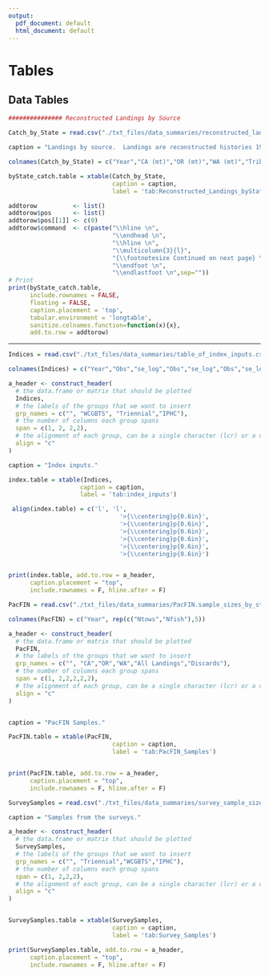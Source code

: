 ```yaml
---
output:
  pdf_document: default
  html_document: default
---
```

<!-- ====================================================================== -->
<!-- ****************************            ****************************** --> 
<!-- ****************************BEGIN TABLES****************************** --> 
<!-- ****************************             ***************************** --> 
<!-- ======================================================================--> 

# Tables

## Data Tables

<!-- ********************************************************************** --> 
<!-- *********************Commercial landings TABLES*********************** --> 
<!-- ********************************************************************** --> 

```r

############### Reconstructed Landings by Source

Catch_by_State = read.csv("./txt_files/data_summaries/reconstructed_landings_by_state.csv")

caption = "Landings by source.  Landings are reconstructed histories 1916-1995."

colnames(Catch_by_State) = c("Year","CA (mt)","OR (mt)","WA (mt)","Tribal (mt)","Total (mt)")

byState_catch.table = xtable(Catch_by_State, 
                             caption = caption,
                             label = 'tab:Reconstructed_Landings_byState')

addtorow          <- list()
addtorow$pos      <- list()
addtorow$pos[[1]] <- c(0)
addtorow$command  <- c(paste("\\hline \n",
                             "\\endhead \n",
                             "\\hline \n",
                             "\\multicolumn{3}{l}",
                             "{\\footnotesize Continued on next page} \n",
                             "\\endfoot \n",
                             "\\endlastfoot \n",sep=""))
# Print
print(byState_catch.table, 
      include.rownames = FALSE,
      floating = FALSE,
      caption.placement = 'top',
      tabular.environment = 'longtable',
      sanitize.colnames.function=function(x){x},
      add.to.row = addtorow)

```

     
     
*********************************


\FloatBarrier
\newpage

```r

Indices = read.csv("./txt_files/data_summaries/table_of_index_inputs.csv")

colnames(Indices) = c("Year","Obs","se_log","Obs","se_log","Obs","se_log")

a_header <- construct_header(
  # the data.frame or matrix that should be plotted
  Indices,
  # the labels of the groups that we want to insert
  grp_names = c("", "WCGBTS", "Triennial","IPHC"),
  # the number of columns each group spans
  span = c(1, 2, 2,2),
  # the alignment of each group, can be a single character (lcr) or a vector
  align = "c"
)

caption = "Index inputs."

index.table = xtable(Indices,
                    caption = caption,
                    label = 'tab:index_inputs')

 align(index.table) = c('l', 'l',
                               '>{\\centering}p{0.6in}',
                               '>{\\centering}p{0.6in}',
                               '>{\\centering}p{0.6in}',
                               '>{\\centering}p{0.6in}',
                               '>{\\centering}p{0.6in}',
                               '>{\\centering}p{0.6in}')


print(index.table, add.to.row = a_header, 
      caption.placement = "top", 
      include.rownames = F, hline.after = F)


```


\FloatBarrier
\newpage


```r

PacFIN = read.csv("./txt_files/data_summaries/PacFIN.sample_sizes_by_state_with_ages.csv")

colnames(PacFIN) = c("Year", rep(c("Ntows","Nfish"),5))

a_header <- construct_header(
  # the data.frame or matrix that should be plotted
  PacFIN,
  # the labels of the groups that we want to insert
  grp_names = c("", "CA","OR","WA","All Landings","Discards"),
  # the number of columns each group spans
  span = c(1, 2,2,2,2,2),
  # the alignment of each group, can be a single character (lcr) or a vector
  align = "c"
)


caption = "PacFIN Samples."

PacFIN.table = xtable(PacFIN,
                             caption = caption,
                             label = 'tab:PacFIN_Samples')


print(PacFIN.table, add.to.row = a_header, 
      caption.placement = "top", 
      include.rownames = F, hline.after = F)
```





\FloatBarrier
\newpage

```r

SurveySamples = read.csv("./txt_files/data_summaries/survey_sample_sizes.csv")

caption = "Samples from the surveys."

a_header <- construct_header(
  # the data.frame or matrix that should be plotted
  SurveySamples,
  # the labels of the groups that we want to insert
  grp_names = c("", "Triennial","WCGBTS","IPHC"),
  # the number of columns each group spans
  span = c(1, 2,2,2),
  # the alignment of each group, can be a single character (lcr) or a vector
  align = "c"
)


SurveySamples.table = xtable(SurveySamples,
                             caption = caption,
                             label = 'tab:Survey_Samples')

print(SurveySamples.table, add.to.row = a_header, 
      caption.placement = "top", 
      include.rownames = F, hline.after = F)


```





\FloatBarrier
\newpage

<!-- ********************************************************************** --> 
<!-- ***********Recreational Landings and discards TABLE******************* --> 
<!-- ********************************************************************** --> 
<!-- Washington rec removal TABLES--> 


<!-- Oregon rec removal TABLES-->


<!-- California rec removal TABLES-->

\newpage
\FloatBarrier
<!-- ********************************************************************** --> 
<!-- *****Fleet xx index TABLES******* -->
<!-- ********************************************************************** --> 



\FloatBarrier
<!-- ********************************************************************** -->
<!-- *****Fleet xx index TABLES******* -->
<!-- ********************************************************************** -->


\FloatBarrier
<!-- ********************************************************************** -->
<!-- *****Fleet xx index TABLES******* -->
<!-- ********************************************************************** -->









\FloatBarrier
<!-- ********************************************************************** -->
<!-- *****Fleet xx index TABLES******* -->
<!-- ********************************************************************** -->




